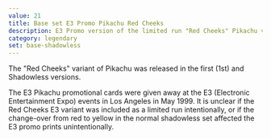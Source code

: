 ```yaml
---
value: 21
title: Base set E3 Promo Pikachu Red Cheeks
description: E3 Promo version of the limited run "Red Cheeks" Pikachu variant.
category: legendary
set: base-shadowless
---
```


The "Red Cheeks" variant of Pikachu was released in the first (1st) and Shadowless versions.

The E3 Pikachu promotional cards were given away at the E3 (Electronic Entertainment Expo) events in Los Angeles in May 1999.
It is unclear if the Red Cheeks E3 variant was included as a limited run intentionally, or if the change-over
from red to yellow in the normal shadowless set affected the E3 promo prints unintentionally.
